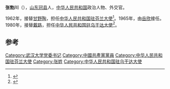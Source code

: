 '''张勃川'''（{{bd|1909年||？|}}），[[山东|山东]][[冠县|冠县]]人，[[中华人民共和国|中华人民共和国]]政治人物、外交官。

1962年，接替[[甘野陶|甘野陶]]，担任[[中国驻芬兰大使列表|中华人民共和国驻芬兰大使]]<ref>{{cite web|author=中华人民共和国外交部|title=中国驻芬兰历任大使|url=http://www.mfa.gov.cn/chn/pds/ziliao/wjrw/2167/2172/t9254.htm|publisher=中华人民共和国外交部|accessdate=2012-03-07}}</ref>。1965年，由[[岳欣|岳欣]]接任。1980年，接替[[戴路|戴路]]，担任[[中国驻乌干达大使列表|中华人民共和国驻乌干达大使]]<ref>{{cite web|author=中华人民共和国外交部|title=中国驻乌干达历任大使|url=http://www.mfa.gov.cn/chn/pds/ziliao/wjrw/2167/2170/t9215.htm|publisher=中华人民共和国外交部|accessdate=2012-03-09|archive-date=2012-08-04|archive-url=https://archive.is/20120804081549/http://www.mfa.gov.cn/chn/pds/ziliao/wjrw/2167/2170/t9215.htm|dead-url=no}}</ref>。

== 参考 ==
{{reflist}}

{{start box}}
{{s-off}}
{{succession box|[[徐懋庸|徐懋庸]]| [[刘仰峤|刘仰峤]]|[[武汉大学|武汉大学]]党委书记|1953年4月－1955年2月}}
{{s-dip}}
{{succession box|[[甘野陶|甘野陶]]|[[岳欣|岳欣]]|[[中国驻芬兰大使列表|中华人民共和国驻芬兰大使]]|1962年8月-1965年7月}}
{{succession box|[[戴路|戴路]]|[[李石_(外交官)|李石]]|[[中国驻乌干达大使列表|中华人民共和国驻乌干达大使]]|1980年1月-1982年3月}}
{{end box}}

{{中国政治人物小作品}}

[[Category:武汉大学党委书记|Category:武汉大学党委书记]]
[[Category:中國共產黨黨員|Category:中國共產黨黨員]]
[[Category:中华人民共和国驻芬兰大使|Category:中华人民共和国驻芬兰大使]]
[[Category:张姓|Category:张姓]]
[[Category:中华人民共和国驻乌干达大使|Category:中华人民共和国驻乌干达大使]]